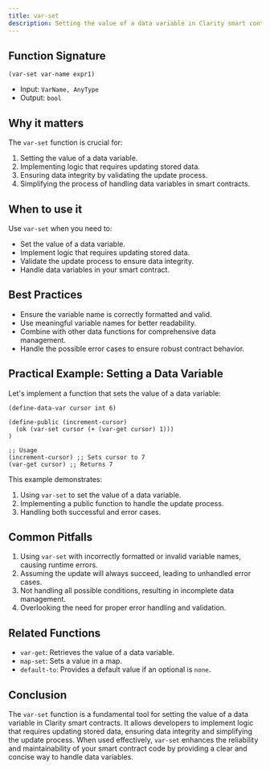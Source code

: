 ```yaml
---
title: var-set
description: Setting the value of a data variable in Clarity smart contracts.
---
```


## Function Signature

```clarity
(var-set var-name expr1)
```

- Input: `VarName, AnyType`
- Output: `bool`

## Why it matters

The `var-set` function is crucial for:

1. Setting the value of a data variable.
2. Implementing logic that requires updating stored data.
3. Ensuring data integrity by validating the update process.
4. Simplifying the process of handling data variables in smart contracts.

## When to use it

Use `var-set` when you need to:

- Set the value of a data variable.
- Implement logic that requires updating stored data.
- Validate the update process to ensure data integrity.
- Handle data variables in your smart contract.

## Best Practices

- Ensure the variable name is correctly formatted and valid.
- Use meaningful variable names for better readability.
- Combine with other data functions for comprehensive data management.
- Handle the possible error cases to ensure robust contract behavior.

## Practical Example: Setting a Data Variable

Let's implement a function that sets the value of a data variable:

```clarity
(define-data-var cursor int 6)

(define-public (increment-cursor)
  (ok (var-set cursor (+ (var-get cursor) 1)))
)

;; Usage
(increment-cursor) ;; Sets cursor to 7
(var-get cursor) ;; Returns 7
```

This example demonstrates:
1. Using `var-set` to set the value of a data variable.
2. Implementing a public function to handle the update process.
3. Handling both successful and error cases.

## Common Pitfalls

1. Using `var-set` with incorrectly formatted or invalid variable names, causing runtime errors.
2. Assuming the update will always succeed, leading to unhandled error cases.
3. Not handling all possible conditions, resulting in incomplete data management.
4. Overlooking the need for proper error handling and validation.

## Related Functions

- `var-get`: Retrieves the value of a data variable.
- `map-set`: Sets a value in a map.
- `default-to`: Provides a default value if an optional is `none`.

## Conclusion

The `var-set` function is a fundamental tool for setting the value of a data variable in Clarity smart contracts. It allows developers to implement logic that requires updating stored data, ensuring data integrity and simplifying the update process. When used effectively, `var-set` enhances the reliability and maintainability of your smart contract code by providing a clear and concise way to handle data variables.
